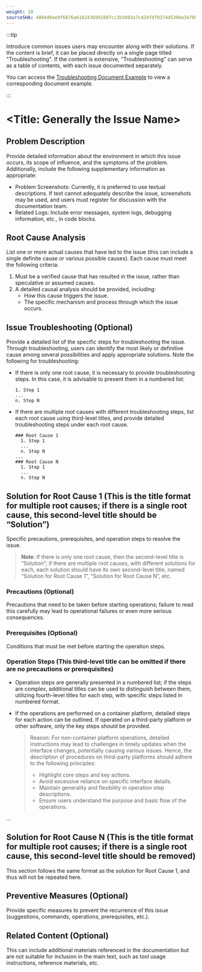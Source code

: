 ```yaml
---
weight: 10
sourceSHA: 4894d6ee9f6876a61b243b991087cc3b3083a7c424fdf0374d5300a347099774
---
```


:::tip

Introduce common issues users may encounter along with their solutions. If the content is brief, it can be placed directly on a single page titled "Troubleshooting". If the content is extensive, "Troubleshooting" can serve as a table of contents, with each issue documented separately.

You can access the [Troubleshooting Document Example](https://product-doc-guide.alauda.cn/template/trouble_shooting/example.html) to view a corresponding document example.

:::

# \<Title: Generally the Issue Name>

## Problem Description

Provide detailed information about the environment in which this issue occurs, its scope of influence, and the symptoms of the problem. Additionally, include the following supplementary information as appropriate:

- Problem Screenshots: Currently, it is preferred to use textual descriptions. If text cannot adequately describe the issue, screenshots may be used, and users must register for discussion with the documentation team.
- Related Logs: Include error messages, system logs, debugging information, etc., in code blocks.

## Root Cause Analysis

List one or more actual causes that have led to the issue (this can include a single definite cause or various possible causes). Each cause must meet the following criteria:

1. Must be a verified cause that has resulted in the issue, rather than speculative or assumed causes.
2. A detailed causal analysis should be provided, including:
   - How this cause triggers the issue.
   - The specific mechanism and process through which the issue occurs.

## Issue Troubleshooting (Optional)

Provide a detailed list of the specific steps for troubleshooting the issue. Through troubleshooting, users can identify the most likely or definitive cause among several possibilities and apply appropriate solutions. Note the following for troubleshooting:

- If there is only one root cause, it is necessary to provide troubleshooting steps. In this case, it is advisable to present them in a numbered list:

  ```
  1. Step 1
  ...
  n. Step N
  ```

- If there are multiple root causes with different troubleshooting steps, list each root cause using third-level titles, and provide detailed troubleshooting steps under each root cause.
  ```
  ### Root Cause 1
    1. Step 1
    ...
    n. Step N
  ...
  ### Root Cause N
    1. Step 1
    ...
    n. Step N
  ```

## Solution for Root Cause 1 (This is the title format for multiple root causes; if there is a single root cause, this second-level title should be “Solution”)

Specific precautions, prerequisites, and operation steps to resolve the issue.

> **Note**: If there is only one root cause, then the second-level title is “Solution”; if there are multiple root causes, with different solutions for each, each solution should have its own second-level title, named “Solution for Root Cause 1”, “Solution for Root Cause N”, etc.

### Precautions (Optional)

Precautions that need to be taken before starting operations; failure to read this carefully may lead to operational failures or even more serious consequences.

### Prerequisites (Optional)

Conditions that must be met before starting the operation steps.

### Operation Steps (This third-level title can be omitted if there are no precautions or prerequisites)

- Operation steps are generally presented in a numbered list; if the steps are complex, additional titles can be used to distinguish between them, utilizing fourth-level titles for each step, with specific steps listed in numbered format.
- If the operations are performed on a container platform, detailed steps for each action can be outlined. If operated on a third-party platform or other software, only the key steps should be provided.

  > Reason: For non-container platform operations, detailed instructions may lead to challenges in timely updates when the interface changes, potentially causing various issues. Hence, the description of procedures on third-party platforms should adhere to the following principles:
  >
  > - Highlight core steps and key actions.
  > - Avoid excessive reliance on specific interface details.
  > - Maintain generality and flexibility in operation step descriptions.
  > - Ensure users understand the purpose and basic flow of the operations.

...

## Solution for Root Cause N (This is the title format for multiple root causes; if there is a single root cause, this second-level title should be removed)

This section follows the same format as the solution for Root Cause 1, and thus will not be repeated here.

## Preventive Measures (Optional)

Provide specific measures to prevent the recurrence of this issue (suggestions, commands, operations, prerequisites, etc.).

## Related Content (Optional)

This can include additional materials referenced in the documentation but are not suitable for inclusion in the main text, such as tool usage instructions, reference materials, etc.
